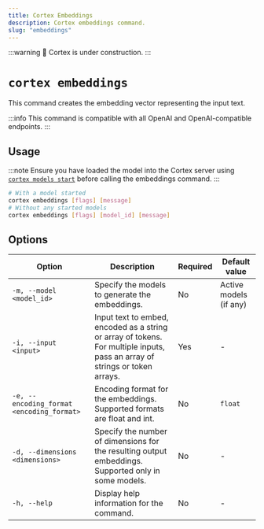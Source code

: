 ```yaml
---
title: Cortex Embeddings
description: Cortex embeddings command.
slug: "embeddings"
---
```


:::warning
🚧 Cortex is under construction.
:::

# `cortex embeddings`

This command creates the embedding vector representing the input text.

:::info
This command is compatible with all OpenAI and OpenAI-compatible endpoints.
:::

## Usage

:::note
Ensure you have loaded the model into the Cortex server using [`cortex models start`](/docs/cli/models/start) before calling the embeddings command.
:::

```bash 
# With a model started
cortex embeddings [flags] [message]
# Without any started models
cortex embeddings [flags] [model_id] [message]
```

## Options


| Option                                    | Description                                                                                                             | Required | Default value        |
|-------------------------------------------|-------------------------------------------------------------------------------------------------------------------------|----------|----------------------|
| `-m, --model <model_id>`                  | Specify the models to generate the embeddings.                | No       | Active models (if any) |
| `-i, --input <input>`                     | Input text to embed, encoded as a string or array of tokens. For multiple inputs, pass an array of strings or token arrays. | Yes      |    -                  |
| `-e, --encoding_format <encoding_format>` | Encoding format for the embeddings. Supported formats are float and int.                              | No       | `float`                |
| `-d, --dimensions <dimensions>`           | Specify the number of dimensions for the resulting output embeddings. Supported only in some models.                     | No       |     -                 |
| `-h, --help`                              | Display help information for the command.                                                                                 | No       |     -                 |
